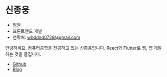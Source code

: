 # 신종웅

- 임원
- 프론트엔드 개발
- 연락처: [whddnd0728@gmail.com](mailto:whddnd0728@gmail.com)

안녕하세요. 컴퓨터공학을 전공하고 있는 신종웅입니다. React와 Flutter로 웹, 앱 개발하는 것을 즐깁니다.

- [Github](https://github.com/ShinJongUng)
- [Blog](https://julog.vercel.app/)
